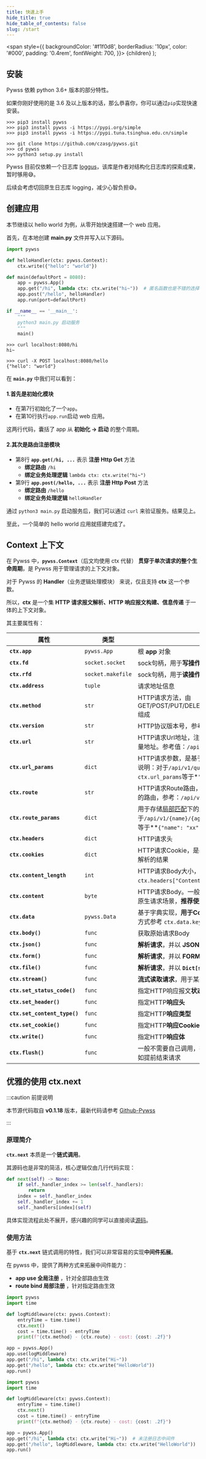 ```yaml
---
title: 快速上手
hide_title: true
hide_table_of_contents: false
slug: /start
---
```


  <span
    style={{
      backgroundColor: '#f1f0d8',
      borderRadius: '10px',
      color: '#000',
      padding: '0.4rem',
      fontWeight: 700,
    }}>
    {children}
  </span>
);

## 安装
Pywss 依赖 python 3.6+ 版本的部分特性。

如果你刚好使用的是 3.6 及以上版本的话，那么恭喜你，你可以通过`pip`实现快速安装。

<Tabs className="unique-tabs">
<TabItem value="pip安装" label="pip安装" default>

```shell script
>>> pip3 install pywss
>>> pip3 install pywss -i https://pypi.org/simple
>>> pip3 install pywss -i https://pypi.tuna.tsinghua.edu.cn/simple
```

</TabItem>
<TabItem value="源码安装" label="源码安装" default>

```shell script
>>> git clone https://github.com/czasg/pywss.git
>>> cd pywss
>>> python3 setup.py install
```

</TabItem>
</Tabs>

Pywss 目前仅依赖一个日志库 [loggus](https://github.com/czasg/loggus)，该库是作者对结构化日志库的探索成果，暂时够用😅。

后续会考虑切回原生日志库 logging，减少心智负担😅。


## 创建应用
本节继续以 hello world 为例，从零开始快速搭建一个 web 应用。

首先，在本地创建 **main.py** 文件并写入以下源码。

<Tabs className="unique-tabs">
  <TabItem value="main.py" label="main.py" default>

```python showLineNumbers title="应用源码"
import pywss

def helloHandler(ctx: pywss.Context):
    ctx.write({"hello": "world"})

def main(defaultPort = 8080):
    app = pywss.App()
    app.get("/hi", lambda ctx: ctx.write("hi~"))  # 匿名函数也是不错的选择
    app.post("/hello", helloHandler)
    app.run(port=defaultPort)

if __name__ == '__main__':
    """
    python3 main.py 启动服务
    """
    main()
```

  </TabItem>
  <TabItem value="GET/hi" label="GET/hi">

```shell script title="请求 /hi 接口"
>>> curl localhost:8080/hi
hi~
```

  </TabItem>
  <TabItem value="POST/hello" label="POST/hello">

```shell script title="请求 /hello 接口"
>>> curl -X POST localhost:8080/hello
{"hello": "world"}
```

  </TabItem>
</Tabs>

在 **`main.py`** 中我们可以看到：

#### 1.首先是初始化模块

- 在第7行初始化了一个`app`。
- 在第10行执行`app.run`启动 web 应用。

这两行代码，囊括了 app 从 **初始化 -> 启动** 的整个周期。

#### 2.其次是路由注册模块

- 第8行 **`app.get(/hi, ...`** 表示 **注册 Http Get** 方法
    - **绑定路由** `/hi`
    - **绑定业务处理逻辑** `lambda ctx: ctx.write("hi~")`
- 第9行 **`app.post(/hello, ...`** 表示 **注册 Http Post** 方法
    - **绑定路由** `/hello`
    - **绑定业务处理逻辑** `helloHandler`

通过 `python3 main.py` 启动服务后，我们可以通过 `curl` 来验证服务。结果见上。

至此，一个简单的 hello world 应用就搭建完成了。



## **Context** 上下文
在 Pywss 中，**`pywss.Context`**（后文均使用 ctx 代替） **贯穿于单次请求的整个生命周期**，是 Pywss 用于管理请求的上下文对象。

对于 Pywss 的 **Handler**（业务逻辑处理模块） 来说，仅且支持 **ctx** 这一个参数。

所以，**ctx** 是一个集 **HTTP 请求报文解析、HTTP 响应报文构建、信息传递** 于一体的上下文对象。

其主要属性有：

|属性|类型|说明|
|---|---|---|
|**`ctx.app`**|`pywss.App`|根 **app** 对象|
|**`ctx.fd`**|`socket.socket`|sock句柄，用于**写操作**，一般不直接使用|
|**`ctx.rfd`**|`socket.makefile`|sock句柄，用于**读操作**，一般不直接使用|
|**`ctx.address`**|`tuple`|请求地址信息|
|**`ctx.method`**|`str`|HTTP请求方法，由 GET/POST/PUT/DELETE/HEAD/PATCH/OPTIONS 组成|
|**`ctx.version`**|`str`|HTTP协议版本号，参考值：`HTTP/1.1`|
|**`ctx.url`**|`str`|HTTP请求Url地址，注意是**包含请求参数在内**的全量地址。参考值：`/api/v1/query?key=value`|
|**`ctx.url_params`**|`dict`|HTTP请求参数，是基于`ctx.url`解析的结果。举例说明：对于`/api/v1/query?key=value`地址，`ctx.url_params`等于**`{"key": "value"}`**|
|**`ctx.route`**|`str`|HTTP请求Route路由，注意是**不包含请求参数在内**的路由，参考：`/api/v1/query`|
|**`ctx.route_params`**|`dict`|用于存储[局部匹配](#特殊路由匹配机制)下的路径参数，举例说明：对于`/api/v1/{name}/{age}`路由，`ctx.route_params`等于**`{"name": "xx", "age": "xx"}`**|
|**`ctx.headers`**|`dict`|HTTP请求头|
|**`ctx.cookies`**|`dict`|HTTP请求Cookie，是基于`ctx.headers["Cookie"]`解析的结果|
|**`ctx.content_length`**|`int`|HTTP请求Body大小，是基于`ctx.headers["Content-Length"]`解析的结果|
|**`ctx.content`**|`byte`|HTTP请求Body。一般不直接使用，对于需要获取原生请求场景，**推荐使用`ctx.body()`**|
|**`ctx.data`**|`pywss.Data`|基于字典实现，**用于Context上下文信息传递**。使用方式参考 `ctx.data.key = value`|
|**`ctx.body()`**|`func`|获取原始请求Body|
|**`ctx.json()`**|`func`|**解析请求**，并以 **JSON** 形式返回|
|**`ctx.form()`**|`func`|**解析请求**，并以 **FORM** 形式返回|
|**`ctx.file()`**|`func`|**解析请求**，并以 **`Dict[str, pywss.File]`** 形式返回|
|**`ctx.stream()`**|`func`|**流式读取请求**，用于某些大数据场景|
|**`ctx.set_status_code()`**|`func`|指定HTTP响应报文**状态码**|
|**`ctx.set_header()`**|`func`|指定HTTP**响应头**|
|**`ctx.set_content_type()`**|`func`|指定HTTP**响应类型**|
|**`ctx.set_cookie()`**|`func`|指定HTTP**响应Cookie**|
|**`ctx.write()`**|`func`|指定HTTP**响应体**|
|**`ctx.flush()`**|`func`|一般不需要自己调用，在某些特殊场景下有用，比如提前结束请求|


## 优雅的使用 **ctx.next**

:::caution 前提说明

本节源代码取自 **v0.1.18** 版本，最新代码请参考 [Github-Pywss](https://github.com/czasg/pywss)

:::

### 原理简介

**`ctx.next`** 本质是一个**链式调用**。

其源码也是非常的简洁，核心逻辑仅由几行代码实现：

```python showLineNumbers title="ctx.next 源码"
def next(self) -> None:
    if self._handler_index >= len(self._handlers):
        return
    index = self._handler_index
    self._handler_index += 1
    self._handlers[index](self)
```

具体实现流程此处不展开，感兴趣的同学可以直接阅读[源码](https://github.com/czasg/pywss)。


### 使用方法

基于 **`ctx.next`** 链式调用的特性，我们可以非常容易的实现**中间件拓展**。

在 pywss 中，提供了两种方式来拓展中间件能力：

- **app use 全局注册** ，针对全部路由生效
- **route bind 局部注册** ，针对指定路由生效

```python title="全局注册" showLineNumbers {6,11}
import pywss
import time

def logMiddleware(ctx: pywss.Context):
    entryTime = time.time()
    ctx.next()
    cost = time.time() - entryTime
    print(f"{ctx.method} - {ctx.route} - cost: {cost: .2f}")

app = pywss.App()
app.use(logMiddleware)
app.get("/hi", lambda ctx: ctx.write("Hi~"))
app.get("/hello", lambda ctx: ctx.write("HelloWorld"))
app.run()
```

```python title="局部注册" showLineNumbers {6,12}
import pywss
import time

def logMiddleware(ctx: pywss.Context):
    entryTime = time.time()
    ctx.next()
    cost = time.time() - entryTime
    print(f"{ctx.method} - {ctx.route} - cost: {cost: .2f}")

app = pywss.App()
app.get("/hi", lambda ctx: ctx.write("Hi~"))  # 未注册日志中间件
app.get("/hello", logMiddleware, lambda ctx: ctx.write("HelloWorld"))
app.run()
```
